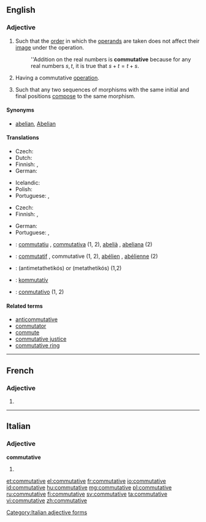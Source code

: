 ==English==

===Adjective===
{{en-adj|-}}

# {{mathematics|of a [[binary]] [[operation]]}} Such that the [[order]] in which the [[operand]]s are taken does not affect their [[image]] under the operation.
#: ''Addition on the real numbers is '''commutative''' because for any real numbers <math>s,t</math>, it is true that <math>s+t=t+s</math>.
# {{algebra|of an [[algebraic structure]]}} Having a commutative [[operation]].
# {{mathematics|of a [[diagram]] of [[morphism]]s}} Such that any two sequences of morphisms with the same initial and final positions [[compose]] to the same morphism.

====Synonyms====
* {{sense|of an algebraic structure}} [[abelian]], [[Abelian]]

====Translations====
{{trans-top|mathematics: such that order of operands does not affect result}}
* Czech: {{t-|cs|komutativní|m}}
* Dutch: {{t+|nl|commutatief}}
* Finnish: {{t-|fi|kommutatiivinen}}, {{t-|fi|vaihdannainen}}
* German: {{t+|de|kommutativ}}
{{trans-mid}}
* Icelandic: {{t-|is|víxlinn|m}}
* Polish: {{t-|pl|przemienny|m}}
* Portuguese: {{t+|pt|comutativo|m}}, {{t-|pt|comutativa|f}}
{{trans-bottom}}

{{trans-top|algebra: having a commutative operation}}
* Czech: {{t-|cs|komutativní|m}}
* Finnish: {{t-|fi|kommutatiivinen}}, {{t-|fi|vaihdannainen}}
{{trans-mid}}
* German: {{t+|de|kommutativ}}
* Portuguese: {{t+|pt|comutativo|m}}, {{t-|pt|comutativa|f}}
{{trans-bottom}}

{{checktrans-top}}
* {{ttbc|ca}}: [[commutatiu]] {{m}}, [[commutativa]] {{f}} (1, 2), [[abelià]] {{m}}, [[abeliana]] {{f}} (2)
* {{ttbc|fr}}: [[commutatif]] {{m}}, commutative {{f}} (1, 2), [[abélien]] {{m}}, [[abélienne]] {{f}} (2)
{{trans-mid}}
* {{ttbc|el}}: {{t-|el|αντιμεταθετικός|m}} (antimetathetikós) or {{t+|el|μεταθετικός|m}} (metathetikós) (1,2)
* {{ttbc|hu}}: [[kommutatív]]
* {{ttbc|es}}: [[conmutativo]] (1, 2)
{{trans-bottom}}

====Related terms====
* [[anticommutative]]
* [[commutator]]
* [[commute]]
* [[commutative justice]]
* [[commutative ring]]

----

==French==

===Adjective===
{{fr-adj-form|f}}

# {{feminine of|commutatif|lang=fr}}

----

==Italian==

===Adjective===
'''commutative''' {{f}}

# {{feminine plural of|commutativo|lang=it}}

[[Category:Italian adjective forms]]

[[et:commutative]]
[[el:commutative]]
[[fr:commutative]]
[[io:commutative]]
[[id:commutative]]
[[hu:commutative]]
[[mg:commutative]]
[[pl:commutative]]
[[ru:commutative]]
[[fi:commutative]]
[[sv:commutative]]
[[ta:commutative]]
[[vi:commutative]]
[[zh:commutative]]